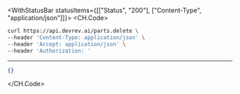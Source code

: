 

<WithStatusBar statusItems={[["Status", "200"], ["Content-Type", "application/json"]]}>
  <CH.Code>
  ```bash Example Request
  curl https://api.devrev.ai/parts.delete \
--header 'Content-Type: application/json' \
--header 'Accept: application/json' \
--header 'Authorization: '
  ```
  ---

  ```json Example Response
  {}
  ```
  </CH.Code>
</WithStatusBar>
